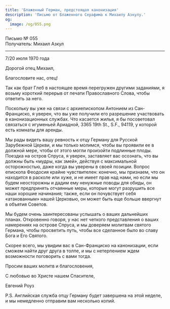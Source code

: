 ```yaml
---
title: 'Блаженный Герман, предстоящая канонизация'
description: 'Письмо от Блаженного Серафима к Михаилу Азкулу.'
og:
  image: /og/055.png
---
```


<div style={{textAlign:'right', fontFamily:'monospace'}}>Письмо № 055</div>
<div style={{textAlign:'left', fontFamily:'monospace'}}>Получатель: Михаил Азкул</div>

---

7/20 июля 1970 года

Дорогой отец Михаил,

Благословите нас, отец!

Так как брат Глеб в настоящее время перегружен другими заданиями, я возьму короткий перерыв от печати Православного Слова, чтобы ответить за него.

Поскольку вы уже на связи с архиепископом Антонием из Сан-Франциско, я уверен, что вы уже получили его разрешение участвовать в канонизационных службах. Что касается жилья, я бы посоветовал связаться с игуменьей Ариадной, 3365 19th St., S.F., 94119, у которой есть комнаты для аренды.

Мы рады видеть вашу ревность к отцу Герману для Русской Зарубежной Церкви, и мы только молимся, чтобы вы проявили ее в должной мере, чтобы от этого могли произойти подлинные плоды. Поездка на остров Спруса, я уверен, заставляет вас осознать, что вы должны быть «мудры, как змей», действуя с максимальной осторожностью, даже когда вы уверены в своей позиции. Вопрос епископа Феодосия крайне чувствителен: конечно, мы признаем, что он находится в расколе или хуже, и не имеет прав над нами, но если мы будем неосторожны и дадим ему ненужные поводы для обиды, он может предпринять отчаянные меры, которые могут разрушить все наши хорошие начинания; также, если он почувствует себя «атакованным» нашей Церковью, он может быть еще больше ввергнут в объятия Советов.

Мы будем очень заинтересованы услышать о ваших дальнейших планах. Откровенно говоря, у нас нет четкого представления о ваших намерениях на острове Спруса, и мы доверяем молитвам святого Германа, чтобы просветить путь, чтобы все сделанное было во славу Бога и Его Святого.

Скорее всего, мы увидим вас в Сан-Франциско на канонизации, если сможем найти друг друга в толпе, и мы с нетерпением ждем возможности поговорить с вами тогда.

Просим ваших молитв и благословения,

С любовью во Христе нашем Спасителе,

Евгений Роуз

P.S. Английская служба отцу Герману будет завершена на этой неделе, и мы немедленно отправим вам несколько копий.
